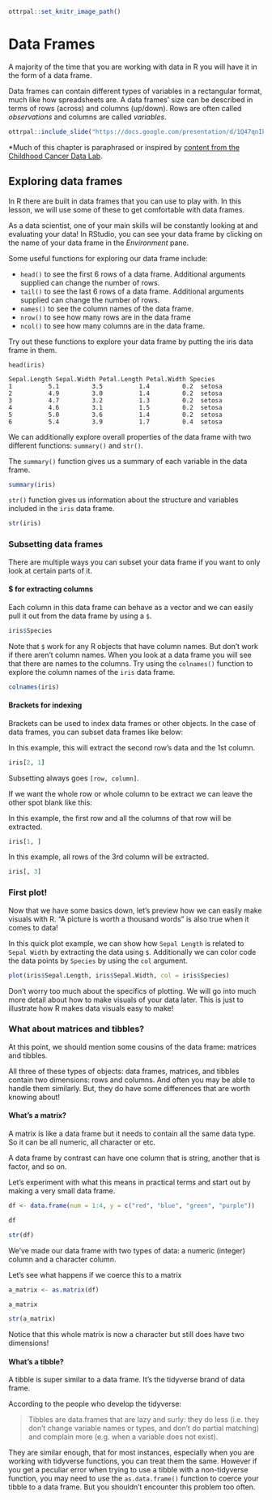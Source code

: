 
```r
ottrpal::set_knitr_image_path()
```

# Data Frames

A majority of the time that you are working with data in R you will have it in the form of a data frame.

Data frames can contain different types of variables in a rectangular format, much like how spreadsheets are.
A data frames' size can be described in terms of rows (across) and columns (up/down). Rows are often called *observations* and columns are called *variables*.

```r
ottrpal::include_slide("https://docs.google.com/presentation/d/1Q47qnIkVzE-JzCEE5Lm54P6yqReg09QJdr7kiFyCbGc/edit#slide=id.g313d649efe_0_38")
```

\*Much of this chapter is paraphrased or inspired by [content from the Childhood Cancer Data Lab](https://github.com/AlexsLemonade/training-modules/blob/master/intro-to-R-tidyverse/01-intro_to_base_R.Rmd).

## Exploring data frames

In R there are built in data frames that you can use to play with. In this lesson, we will use some of these to get comfortable with data frames.

As a data scientist, one of your main skills will be constantly looking at and evaluating your data! In RStudio, you can see your data frame by clicking on the name of your data frame in the *Environment* pane.

Some useful functions for exploring our data frame include:

- `head()` to see the first 6 rows of a data frame. Additional arguments supplied can change the number of rows.
- `tail()` to see the last 6 rows of a data frame. Additional arguments supplied can change the number of rows.
- `names()` to see the column names of the data frame.
- `nrow()` to see how many rows are in the data frame
- `ncol()` to see how many columns are in the data frame.

Try out these functions to explore your data frame by putting the iris data frame in them.

```
head(iris)

Sepal.Length Sepal.Width Petal.Length Petal.Width Species
1          5.1         3.5          1.4         0.2  setosa
2          4.9         3.0          1.4         0.2  setosa
3          4.7         3.2          1.3         0.2  setosa
4          4.6         3.1          1.5         0.2  setosa
5          5.0         3.6          1.4         0.2  setosa
6          5.4         3.9          1.7         0.4  setosa
```


We can additionally explore overall properties of the data frame with two different functions: `summary()` and `str()`.

The `summary()` function gives us a summary of each variable in the data frame.

```r
summary(iris)
```

`str()` function gives us information about the structure and variables included in the `iris` data frame.

```r
str(iris)
```

### Subsetting data frames

There are multiple ways you can subset your data frame if you want to only look at certain parts of it.

#### $ for extracting columns

Each column in this data frame can behave as a vector and we can easily pull it out from the data frame by using a `$`.

```r
iris$Species
```

Note that `$` work for any R objects that have column names. But don't work if there aren't column names. When you look at a data frame you will see that there are names to the columns. Try using the `colnames()` function to explore the column names of the `iris` data frame.

```r
colnames(iris)
```

#### Brackets for indexing

Brackets can be used to index data frames or other objects. In the case of data frames, you can subset data frames like below:

In this example, this will extract the second row's data and the 1st column.

```r
iris[2, 1]
```

Subsetting always goes `[row, column]`.

If we want the whole row or whole column to be extract we can leave the other spot blank like this:

In this example, the first row and all the columns of that row will be extracted.
```r
iris[1, ]
```

In this example, all rows of the 3rd column will be extracted.

```r
iris[, 3]
```

### First plot!

Now that we have some basics down, let's preview how we can easily make visuals with R. "A picture is worth a thousand words" is also true when it comes to data!

In this quick plot example, we can show how `Sepal Length` is related to `Sepal Width` by extracting the data using `$`. Additionally we can color code the data points by `Species` by using the `col` argument.

```r
plot(iris$Sepal.Length, iris$Sepal.Width, col = iris$Species)
```

Don't worry too much about the specifics of plotting. We will go into much more detail about how to make visuals of your data later. This is just to illustrate how R makes data visuals easy to make!

### What about matrices and tibbles?

At this point, we should mention some cousins of the data frame: matrices and tibbles.

All three of these types of objects: data frames, matrices, and tibbles contain two dimensions: rows and columns. And often you may be able to handle them similarly. But, they do have some differences that are worth knowing about!

#### What's a matrix?

A matrix is like a data frame but it needs to contain all the same data type. So it can be all numeric, all character or etc.

A data frame by contrast can have one column that is string, another that is factor, and so on.

Let's experiment with what this means in practical terms and start out by making a very small data frame.

```r
df <- data.frame(num = 1:4, y = c("red", "blue", "green", "purple"))

df
```

```r
str(df)
```

We've made our data frame with two types of data: a numeric (integer) column and a character column.

Let's see what happens if we coerce this to a matrix

```r
a_matrix <- as.matrix(df)

a_matrix
```

```r
str(a_matrix)
```
Notice that this whole matrix is now a character but still does have two dimensions!

#### What's a tibble?

A tibble is super similar to a data frame. It's the tidyverse brand of data frame.

According to the people who develop the tidyverse:

> Tibbles are data.frames that are lazy and surly: they do less (i.e. they don’t change variable names or types, and don’t do partial matching) and complain more (e.g. when a variable does not exist).

They are similar enough, that for most instances, especially when you are working with tidyverse functions, you can treat them the same. However if you get a peculiar error when trying to use a tibble with a non-tidyverse function, you may need to use the `as.data.frame()` function to coerce your tibble to a data frame. But you shouldn't encounter this problem too often. 
